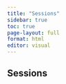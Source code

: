 ```yaml
---
title: "Sessions"
sidebar: true
toc: true
page-layout: full
format: html
editor: visual
---
```


## Sessions
